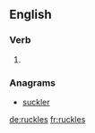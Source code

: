 ==English==

===Verb===
{{head|en}}

# {{en-third-person singular of|ruckle}}

===Anagrams===
* [[suckler#English|suckler]]

[[de:ruckles]]
[[fr:ruckles]]